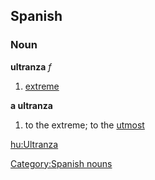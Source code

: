 == Spanish ==
=== Noun ===
'''ultranza''' ''f''
# [[extreme]]
'''a ultranza'''
# to the extreme; to the [[utmost]]

[[Category:Spanish nouns]]

[[hu:Ultranza]]